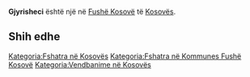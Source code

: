{{Fshat në 
 | Emri                = Gjyrisheci
 | EmriAlt                = 
 | NAME_SHORT_FORM=      
 | NAME_GENERIC=      
 | NAME_SORT_NAME_RO=      GJYRISHECI
 | FULL_NAME_RO = Gjyrisheci
 | FULL_NAME_ND_RO=Gjyrisheci
 | SORT_NAME_RG=GJYRISHECI
 | FULL_NAME_RG=Gjyrisheci
 | FULL_NAME_ND_RG=Gjyrisheci
 | SRP_NAME_SHORT_FORM=      
 | SRP_NAME_GENERIC=      
 | SRP_NAME_SORT_NAME_RO=      
 | SRP_FULL_NAME_RO = 
 | SRP_FULL_NAME_ND_RO=
 | SRP_SORT_NAME_RG=
 | SRP_FULL_NAME_RG=
 | SRP_FULL_NAME_ND_RG=
 | Emri (Rasa dhanore) = 
 | Figura              = 
 | Shteti              = Kosovo
 | Komuna              = Fushë Kosovë
 | Kodi postar         = 
 | Sipërfaqja          = 

 | Popullsia           = 

 | Regj. i popullsisë  = 
 | Dend. e popullsisë  = 
 | Faqja zyrtare       = 
 <!--- Koordinatat ----> 
 | Gjerësia            = 42.676667
 | Gjatësia            = 21.610278
 | Lartësia            = 
}}
'''Gjyrisheci''' është një [[]] në [[Fushë Kosovë]] të [[Kosovës]].

<!-- == Gjeografia == -->
<!-- == Historia == -->
<!-- == Demografia == -->
== Shih edhe ==
{{Komuna Fushë Kosovë}}
{{Kosovo-Administrata-Cung}}

[[Kategoria:Fshatra në Kosovës]]
[[Kategoria:Fshatra në Kommunes Fushë Kosovë]]
[[Kategoria:Vendbanime në Kosovës]]